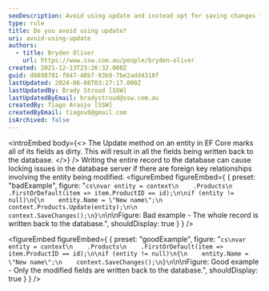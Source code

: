 ```yaml
---
seoDescription: Avoid using update and instead opt for saving changes to minimize locking issues in the database when modifying entities with foreign key relationships.
type: rule
title: Do you avoid using update?
uri: avoid-using-update
authors:
  - title: Bryden Oliver
    url: https://www.ssw.com.au/people/bryden-oliver
created: 2021-12-13T23:26:32.000Z
guid: d6698781-f047-48bf-93b9-7be2add4318f
lastUpdated: 2024-06-08T03:27:17.000Z
lastUpdatedBy: Brady Stroud [SSW]
lastUpdatedByEmail: bradystroud@ssw.com.au
createdBy: Tiago Araújo [SSW]
createdByEmail: tiagov8@gmail.com
isArchived: false
---
```


<introEmbed
  body={<>
The Update method on an entity in EF Core marks all of its fields as dirty. This will result in all the fields being written back to the database.
  </>}
/>
Writing the entire record to the database can cause locking issues in the database server if there are foreign key relationships involving the entity being modified.
<figureEmbed figureEmbed={ {
  preset: "badExample",
  figure: "```cs\nvar entity = context\n    .Products\n    .FirstOrDefault(item => item.ProductID == id);\n\nif (entity != null)\n{\n    entity.Name = \"New name\";\n    context.Products.Update(entity);\n\n    context.SaveChanges();\n}\n```\n\nFigure: Bad example - The whole record is written back to the database.",
  shouldDisplay: true
} } />

<figureEmbed figureEmbed={ {
  preset: "goodExample",
  figure: "```cs\nvar entity = context\n    .Products\n    .FirstOrDefault(item => item.ProductID == id);\n\nif (entity != null)\n{\n    entity.Name = \"New name\";\n    context.SaveChanges();\n}\n```\n\nFigure: Good example - Only the modified fields are written back to the database.",
  shouldDisplay: true
} } />
